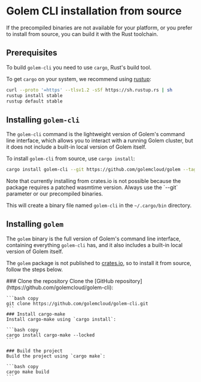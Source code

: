 
# Golem CLI installation from source

If the precompiled binaries are not available for your platform, or you prefer to install from source, you can build it with the Rust toolchain.

## Prerequisites
To build `golem-cli` you need to use `cargo`, Rust's build tool.

To get `cargo` on your system, we recommend using [rustup](https://rustup.rs/):

```bash filename="Terminal" copy
curl --proto '=https' --tlsv1.2 -sSf https://sh.rustup.rs | sh
rustup install stable
rustup default stable
```

## Installing `golem-cli`

The `golem-cli` command is the lightweight version of Golem's command line interface, which allows you to interact with a running Golem cluster, but it does not include a built-in local version of Golem itself.

To install `golem-cli` from source, use `cargo install`:

```bash copy
cargo install golem-cli --git https://github.com/golemcloud/golem --tag v1.3.0-rc4
```

<Callout type="warning">
    Note that currently installing from crates.io is not possible because the package requires a patched wasmtime version. Always use the `--git` parameter or our precompiled binaries.
</Callout>

This will create a binary file named `golem-cli` in the `~/.cargo/bin` directory.

## Installing `golem`

The `golem` binary is the full version of Golem's command line interface, containing everything `golem-cli` has, and it also includes a built-in local version of Golem itself.

The `golem` package is not published to [crates.io](https://crates.io/), so to install it from source, follow the steps below.

<Steps>
    ### Clone the repository
    Clone the [GitHub repository](https://github.com/golemcloud/golem-cli):

    ```bash copy
    git clone https://github.com/golemcloud/golem-cli.git
    ```
    ### Install cargo-make
    Install cargo-make using `cargo install`:

    ```bash copy
    cargo install cargo-make --locked
    ```

    ### Build the project
    Build the project using `cargo make`:

    ```bash copy
    cargo make build
    ```
</Steps>
